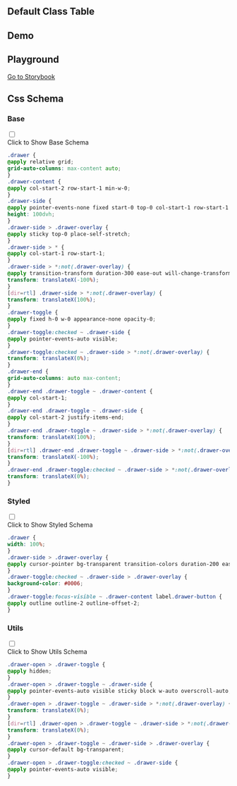 
## Default Class Table

<CssTable name="drawer" />

## Demo

<Demo></Demo>

## Playground

[Go to Storybook](https://story.ui.icebreaker.top/?path=/docs/layout-drawer--docs)

## Css Schema


### Base

<div className="collapse">
<input type="checkbox" /> 
<div class="collapse-title px-0">
<span class="btn">Click to Show Base Schema</span>
</div>
<div class="collapse-content"> 

```css
.drawer {
@apply relative grid;
grid-auto-columns: max-content auto;
}
.drawer-content {
@apply col-start-2 row-start-1 min-w-0;
}
.drawer-side {
@apply pointer-events-none fixed start-0 top-0 col-start-1 row-start-1 grid w-full grid-cols-1 grid-rows-1 items-start justify-items-start overflow-y-auto overscroll-contain;
height: 100dvh;
}
.drawer-side > .drawer-overlay {
@apply sticky top-0 place-self-stretch;
}
.drawer-side > * {
@apply col-start-1 row-start-1;
}
.drawer-side > *:not(.drawer-overlay) {
@apply transition-transform duration-300 ease-out will-change-transform;
transform: translateX(-100%);
}
[dir=rtl] .drawer-side > *:not(.drawer-overlay) {
transform: translateX(100%);
}
.drawer-toggle {
@apply fixed h-0 w-0 appearance-none opacity-0;
}
.drawer-toggle:checked ~ .drawer-side {
@apply pointer-events-auto visible;
}
.drawer-toggle:checked ~ .drawer-side > *:not(.drawer-overlay) {
transform: translateX(0%);
}
.drawer-end {
grid-auto-columns: auto max-content;
}
.drawer-end .drawer-toggle ~ .drawer-content {
@apply col-start-1;
}
.drawer-end .drawer-toggle ~ .drawer-side {
@apply col-start-2 justify-items-end;
}
.drawer-end .drawer-toggle ~ .drawer-side > *:not(.drawer-overlay) {
transform: translateX(100%);
}
[dir=rtl] .drawer-end .drawer-toggle ~ .drawer-side > *:not(.drawer-overlay) {
transform: translateX(-100%);
}
.drawer-end .drawer-toggle:checked ~ .drawer-side > *:not(.drawer-overlay) {
transform: translateX(0%);
}
```

</div>
</div>

  

### Styled

<div className="collapse">
<input type="checkbox" /> 
<div class="collapse-title px-0">
<span class="btn">Click to Show Styled Schema</span>
</div>
<div class="collapse-content"> 

```css
.drawer {
width: 100%;
}
.drawer-side > .drawer-overlay {
@apply cursor-pointer bg-transparent transition-colors duration-200 ease-out;
}
.drawer-toggle:checked ~ .drawer-side > .drawer-overlay {
background-color: #0006;
}
.drawer-toggle:focus-visible ~ .drawer-content label.drawer-button {
@apply outline outline-2 outline-offset-2;
}
```

</div>
</div>

  

### Utils

<div className="collapse">
<input type="checkbox" /> 
<div class="collapse-title px-0">
<span class="btn">Click to Show Utils Schema</span>
</div>
<div class="collapse-content"> 

```css
.drawer-open > .drawer-toggle {
@apply hidden;
}
.drawer-open > .drawer-toggle ~ .drawer-side {
@apply pointer-events-auto visible sticky block w-auto overscroll-auto;
}
.drawer-open > .drawer-toggle ~ .drawer-side > *:not(.drawer-overlay) {
transform: translateX(0%);
}
[dir=rtl] .drawer-open > .drawer-toggle ~ .drawer-side > *:not(.drawer-overlay) {
transform: translateX(0%);
}
.drawer-open > .drawer-toggle ~ .drawer-side > .drawer-overlay {
@apply cursor-default bg-transparent;
}
.drawer-open > .drawer-toggle:checked ~ .drawer-side {
@apply pointer-events-auto visible;
}
```

</div>
</div>